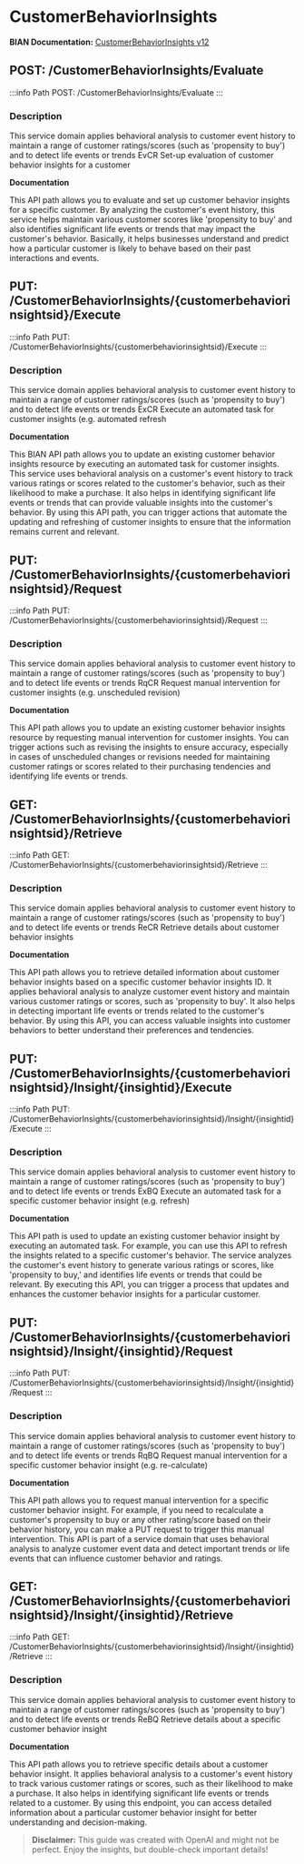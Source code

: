 # CustomerBehaviorInsights

**BIAN Documentation:** [CustomerBehaviorInsights v12](https://app.swaggerhub.com/apis/BIAN-3/CustomerBehaviorInsights/12.0.0)

## POST: /CustomerBehaviorInsights/Evaluate

:::info Path
POST: /CustomerBehaviorInsights/Evaluate
:::

### Description

This service domain applies behavioral analysis to customer event history to maintain a range of customer ratings/scores \(such as 'propensity to buy'\) and to detect life events or trends EvCR Set\-up evaluation of customer behavior insights for a customer

**Documentation**

This API path allows you to evaluate and set up customer behavior insights for a specific customer\. By analyzing the customer's event history\, this service helps maintain various customer scores like 'propensity to buy' and also identifies significant life events or trends that may impact the customer's behavior\. Basically\, it helps businesses understand and predict how a particular customer is likely to behave based on their past interactions and events\.

## PUT: /CustomerBehaviorInsights/\{customerbehaviorinsightsid\}/Execute

:::info Path
PUT: /CustomerBehaviorInsights/\{customerbehaviorinsightsid\}/Execute
:::

### Description

This service domain applies behavioral analysis to customer event history to maintain a range of customer ratings/scores \(such as 'propensity to buy'\) and to detect life events or trends ExCR Execute an automated task for customer insights \(e\.g\. automated refresh

**Documentation**

This BIAN API path allows you to update an existing customer behavior insights resource by executing an automated task for customer insights\. This service uses behavioral analysis on a customer's event history to track various ratings or scores related to the customer's behavior\, such as their likelihood to make a purchase\. It also helps in identifying significant life events or trends that can provide valuable insights into the customer's behavior\. By using this API path\, you can trigger actions that automate the updating and refreshing of customer insights to ensure that the information remains current and relevant\.

## PUT: /CustomerBehaviorInsights/\{customerbehaviorinsightsid\}/Request

:::info Path
PUT: /CustomerBehaviorInsights/\{customerbehaviorinsightsid\}/Request
:::

### Description

This service domain applies behavioral analysis to customer event history to maintain a range of customer ratings/scores \(such as 'propensity to buy'\) and to detect life events or trends RqCR Request manual intervention for customer insights \(e\.g\. unscheduled revision\)

**Documentation**

This API path allows you to update an existing customer behavior insights resource by requesting manual intervention for customer insights\. You can trigger actions such as revising the insights to ensure accuracy\, especially in cases of unscheduled changes or revisions needed for maintaining customer ratings or scores related to their purchasing tendencies and identifying life events or trends\.

## GET: /CustomerBehaviorInsights/\{customerbehaviorinsightsid\}/Retrieve

:::info Path
GET: /CustomerBehaviorInsights/\{customerbehaviorinsightsid\}/Retrieve
:::

### Description

This service domain applies behavioral analysis to customer event history to maintain a range of customer ratings/scores \(such as 'propensity to buy'\) and to detect life events or trends ReCR Retrieve details about customer behavior insights

**Documentation**

This API path allows you to retrieve detailed information about customer behavior insights based on a specific customer behavior insights ID\. It applies behavioral analysis to analyze customer event history and maintain various customer ratings or scores\, such as 'propensity to buy'\. It also helps in detecting important life events or trends related to the customer's behavior\. By using this API\, you can access valuable insights into customer behaviors to better understand their preferences and tendencies\.

## PUT: /CustomerBehaviorInsights/\{customerbehaviorinsightsid\}/Insight/\{insightid\}/Execute

:::info Path
PUT: /CustomerBehaviorInsights/\{customerbehaviorinsightsid\}/Insight/\{insightid\}/Execute
:::

### Description

This service domain applies behavioral analysis to customer event history to maintain a range of customer ratings/scores \(such as 'propensity to buy'\) and to detect life events or trends ExBQ Execute an automated task for a specific customer behavior insight \(e\.g\. refresh\)

**Documentation**

This API path is used to update an existing customer behavior insight by executing an automated task\. For example\, you can use this API to refresh the insights related to a specific customer's behavior\. The service analyzes the customer's event history to generate various ratings or scores\, like 'propensity to buy\,' and identifies life events or trends that could be relevant\. By executing this API\, you can trigger a process that updates and enhances the customer behavior insights for a particular customer\.

## PUT: /CustomerBehaviorInsights/\{customerbehaviorinsightsid\}/Insight/\{insightid\}/Request

:::info Path
PUT: /CustomerBehaviorInsights/\{customerbehaviorinsightsid\}/Insight/\{insightid\}/Request
:::

### Description

This service domain applies behavioral analysis to customer event history to maintain a range of customer ratings/scores \(such as 'propensity to buy'\) and to detect life events or trends RqBQ Request manual intervention for a specific customer behavior insight \(e\.g\. re\-calculate\)

**Documentation**

This API path allows you to request manual intervention for a specific customer behavior insight\. For example\, if you need to recalculate a customer's propensity to buy or any other rating/score based on their behavior history\, you can make a PUT request to trigger this manual intervention\. This API is part of a service domain that uses behavioral analysis to analyze customer event data and detect important trends or life events that can influence customer behavior and ratings\.

## GET: /CustomerBehaviorInsights/\{customerbehaviorinsightsid\}/Insight/\{insightid\}/Retrieve

:::info Path
GET: /CustomerBehaviorInsights/\{customerbehaviorinsightsid\}/Insight/\{insightid\}/Retrieve
:::

### Description

This service domain applies behavioral analysis to customer event history to maintain a range of customer ratings/scores \(such as 'propensity to buy'\) and to detect life events or trends ReBQ Retrieve details about a specific customer behavior insight

**Documentation**

This API path allows you to retrieve specific details about a customer behavior insight\. It applies behavioral analysis to a customer's event history to track various customer ratings or scores\, such as their likelihood to make a purchase\. It also helps in identifying significant life events or trends related to a customer\. By using this endpoint\, you can access detailed information about a particular customer behavior insight for better understanding and decision\-making\.

> **Disclaimer:** This guide was created with OpenAI and might not be perfect. Enjoy the insights, but double-check important details!
